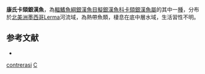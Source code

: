 {{Speciesbox 
| status = NE
| status_system = IUCN3.1
| taxon = Chirostoma contrerasi
| authority =  [[Barbour|Barbour]], 2002
| synonyms = 
}}
'''康氏卡頦銀漢魚'''，為[[輻鰭魚綱|輻鰭魚綱]][[銀漢魚目|銀漢魚目]][[擬銀漢魚科|擬銀漢魚科]][[卡頦銀漢魚屬|卡頦銀漢魚屬]]的其中一[[種|種]]，分布於[[北美洲|北美洲]][[墨西哥|墨西哥]]Lerma河流域，為熱帶魚類，棲息在底中層水域，生活習性不明。

==参考文献==
*{{FishBase_species|genus=Chirostoma|species=contrerasi|year=2016|month=3}}

{{Taxonbar|from=Q6411693}}

[[Category:卡頦銀漢魚屬|contrerasi]]
[[Category:2002年描述的鱼类|C]]

{{魚類小作品}}